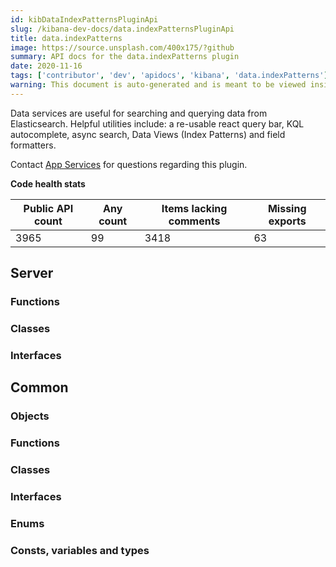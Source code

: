 ```yaml
---
id: kibDataIndexPatternsPluginApi
slug: /kibana-dev-docs/data.indexPatternsPluginApi
title: data.indexPatterns
image: https://source.unsplash.com/400x175/?github
summary: API docs for the data.indexPatterns plugin
date: 2020-11-16
tags: ['contributor', 'dev', 'apidocs', 'kibana', 'data.indexPatterns']
warning: This document is auto-generated and is meant to be viewed inside our experimental, new docs system. Reach out in #docs-engineering for more info.
---
```


Data services are useful for searching and querying data from Elasticsearch. Helpful utilities include: a re-usable react query bar, KQL autocomplete, async search, Data Views (Index Patterns) and field formatters.

Contact [App Services](https://github.com/orgs/elastic/teams/kibana-app-services) for questions regarding this plugin.

**Code health stats**

| Public API count  | Any count | Items lacking comments | Missing exports | 
|-------------------|-----------|------------------------|-----------------|
| 3965 | 99 | 3418 | 63 |

## Server

### Functions
<DocDefinitionList data={dataIndexPatternsObj.server.functions}/>

### Classes
<DocDefinitionList data={dataIndexPatternsObj.server.classes}/>

### Interfaces
<DocDefinitionList data={dataIndexPatternsObj.server.interfaces}/>

## Common

### Objects
<DocDefinitionList data={dataIndexPatternsObj.common.objects}/>

### Functions
<DocDefinitionList data={dataIndexPatternsObj.common.functions}/>

### Classes
<DocDefinitionList data={dataIndexPatternsObj.common.classes}/>

### Interfaces
<DocDefinitionList data={dataIndexPatternsObj.common.interfaces}/>

### Enums
<DocDefinitionList data={dataIndexPatternsObj.common.enums}/>

### Consts, variables and types
<DocDefinitionList data={dataIndexPatternsObj.common.misc}/>

